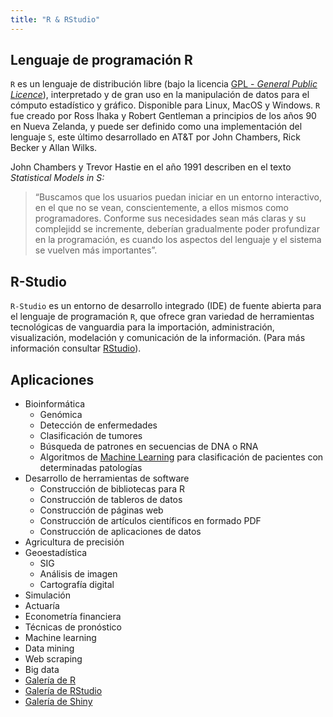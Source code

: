 ---
title: "R & RStudio"
---

## Lenguaje de programación R

`R` es un lenguaje de distribución libre (bajo la licencia [GPL - *General Public Licence*](https://en.wikipedia.org/wiki/GNU_General_Public_License)), interpretado y de gran uso en la manipulación de datos para el cómputo estadístico y gráfico. Disponible para Linux, MacOS y Windows. `R` fue creado por Ross Ihaka y Robert Gentleman a principios de los años 90 en Nueva Zelanda, y puede ser definido como una implementación del lenguaje `S`, este último desarrollado en AT&T por John Chambers, Rick Becker y Allan Wilks.

 John Chambers y Trevor Hastie en el año 1991 describen en el texto *Statistical Models in S:* 

> "Buscamos que los usuarios puedan iniciar en un entorno interactivo, en el que no se vean, conscientemente, a ellos mismos como programadores. Conforme sus necesidades sean más claras y su complejidd se incremente, deberían gradualmente poder profundizar en la programación, es cuando los aspectos del lenguaje y el sistema se vuelven más importantes".

## R-Studio

`R-Studio` es un entorno de desarrollo integrado (IDE) de fuente abierta para el lenguaje de programación `R`, que ofrece gran variedad de herramientas tecnológicas de vanguardia para la importación, administración, visualización, modelación y comunicación de la información. (Para más información consultar [RStudio](https://www.rstudio.com/)). 

## Aplicaciones

  - Bioinformática
      - Genómica
      - Detección de enfermedades
      - Clasificación de tumores
      - Búsqueda de patrones en secuencias de DNA o RNA
      - Algoritmos de [Machine Learning](https://en.wikipedia.org/wiki/Machine_learning) para clasificación de pacientes con determinadas patologías
  - Desarrollo de herramientas de software
      - Construcción de bibliotecas para R
      - Construcción de tableros de datos
      - Construcción de páginas web
      - Construcción de artículos científicos en formado PDF
      - Construcción de aplicaciones de datos
  - Agricultura de precisión    
  - Geoestadística 
      - SIG
      - Análisis de imagen
      - Cartografía digital
  - Simulación
  - Actuaría
  - Econometría financiera
  - Técnicas de pronóstico
  - Machine learning
  - Data mining
  - Web scraping
  - Big data
  - [Galería de R](https://www.r-graph-gallery.com/)
  - [Galería de RStudio](https://rmarkdown.rstudio.com/gallery.html)
  - [Galería de Shiny](https://shiny.rstudio.com/gallery/)
      